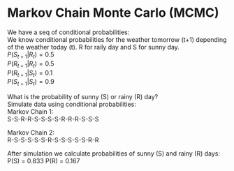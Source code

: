 # Markov Chain Monte Carlo (MCMC)

We have a seq of conditional probabilities:  
We know conditional probabilities for the weather tomorrow (t+1) depending of the weather today (t). R for raily day and S for sunny day.  
$P(S_{t+1} | R_t) = 0.5$  
$P(R_{t+1} | R_t) = 0.5$  
$P(R_{t+1} | S_t) = 0.1$  
$P(S_{t+1} | S_t) = 0.9$  


What is the probability of sunny (S) or rainy (R) day?  
Simulate data using conditional probabilities:  
Markov Chain 1:  
S-S-R-R-S-S-S-S-R-R-R-S-S-S

Markov Chain 2:  
R-S-S-S-S-S-R-S-S-S-S-S-R-R  

After simulation we calculate probabilities of sunny (S) and rainy (R) days:  
P(S) = 0.833
P(R) = 0.167
